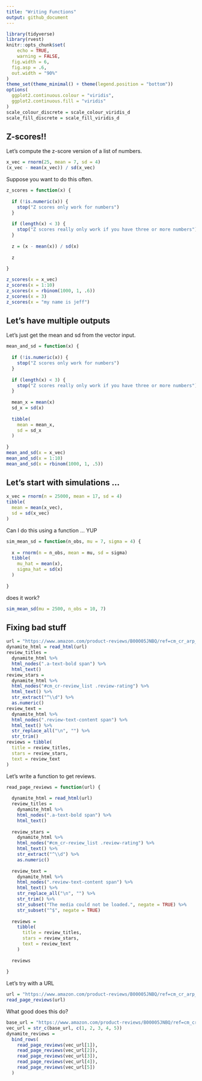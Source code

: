 ```yaml
---
title: "Writing Functions"
output: github_document
---
```


```r
library(tidyverse)
library(rvest)
knitr::opts_chunk$set(
	echo = TRUE,
	warning = FALSE,
  fig.width = 6,
  fig.asp = .6,
  out.width = "90%"
)
theme_set(theme_minimal() + theme(legend.position = "bottom"))
options(
  ggplot2.continuous.colour = "viridis",
  ggplot2.continuous.fill = "viridis"
)
scale_colour_discrete = scale_colour_viridis_d
scale_fill_discrete = scale_fill_viridis_d
```


## Z-scores!!

Let's compute the z-score version of a list of numbers.

```r
x_vec = rnorm(25, mean = 7, sd = 4)
(x_vec - mean(x_vec)) / sd(x_vec)
```

Suppose you want to do this often.

```r
z_scores = function(x) {
  
  if (!is.numeric(x)) {
    stop("Z scores only work for numbers")
  }
  
  if (length(x) < 3) {
    stop("Z scores really only work if you have three or more numbers")
  }
  
  z = (x - mean(x)) / sd(x)
  
  z
  
}
```

```r
z_scores(x = x_vec)
z_scores(x = 1:10)
z_scores(x = rbinom(1000, 1, .6))
z_scores(x = 3)
z_scores(x = "my name is jeff")
```


## Let's have multiple outputs

Let's just get the mean and sd from the vector input. 

```r
mean_and_sd = function(x) {
  
  if (!is.numeric(x)) {
    stop("Z scores only work for numbers")
  }
  
  if (length(x) < 3) {
    stop("Z scores really only work if you have three or more numbers")
  }
  
  mean_x = mean(x)
  sd_x = sd(x)
  
  tibble(
    mean = mean_x,
    sd = sd_x
  )
  
}
mean_and_sd(x = x_vec)
mean_and_sd(x = 1:10)
mean_and_sd(x = rbinom(1000, 1, .5))
```


## Let's start with simulations ...

```r
x_vec = rnorm(n = 25000, mean = 17, sd = 4)
tibble(
  mean = mean(x_vec),
  sd = sd(x_vec)
)
```

Can I do this using a function ... YUP

```r
sim_mean_sd = function(n_obs, mu = 7, sigma = 4) {
  
  x = rnorm(n = n_obs, mean = mu, sd = sigma)
  tibble(
    mu_hat = mean(x),
    sigma_hat = sd(x)
  )
  
}
```

does it work?

```r
sim_mean_sd(mu = 2500, n_obs = 10, 7)
```

## Fixing bad stuff

```r
url = "https://www.amazon.com/product-reviews/B00005JNBQ/ref=cm_cr_arp_d_viewopt_rvwer?ie=UTF8&reviewerType=avp_only_reviews&sortBy=recent&pageNumber=1"
dynamite_html = read_html(url)
review_titles = 
  dynamite_html %>%
  html_nodes(".a-text-bold span") %>%
  html_text()
review_stars = 
  dynamite_html %>%
  html_nodes("#cm_cr-review_list .review-rating") %>%
  html_text() %>%
  str_extract("^\\d") %>%
  as.numeric()
review_text = 
  dynamite_html %>%
  html_nodes(".review-text-content span") %>%
  html_text() %>% 
  str_replace_all("\n", "") %>% 
  str_trim()
reviews = tibble(
  title = review_titles,
  stars = review_stars,
  text = review_text
)
```


Let's write a function to get reviews.

```r
read_page_reviews = function(url) {
  
  dynamite_html = read_html(url)
  review_titles = 
    dynamite_html %>%
    html_nodes(".a-text-bold span") %>%
    html_text()
  
  review_stars = 
    dynamite_html %>%
    html_nodes("#cm_cr-review_list .review-rating") %>%
    html_text() %>%
    str_extract("^\\d") %>%
    as.numeric()
  
  review_text = 
    dynamite_html %>%
    html_nodes(".review-text-content span") %>%
    html_text() %>% 
    str_replace_all("\n", "") %>% 
    str_trim() %>% 
    str_subset("The media could not be loaded.", negate = TRUE) %>% 
    str_subset("^$", negate = TRUE)
  
  reviews = 
    tibble(
      title = review_titles,
      stars = review_stars,
      text = review_text
    )
  
  reviews
  
}
```

Let's try with a URL

```r
url = "https://www.amazon.com/product-reviews/B00005JNBQ/ref=cm_cr_arp_d_viewopt_rvwer?ie=UTF8&reviewerType=avp_only_reviews&sortBy=recent&pageNumber=5"
read_page_reviews(url)
```

What good does this do?

```r
base_url = "https://www.amazon.com/product-reviews/B00005JNBQ/ref=cm_cr_arp_d_viewopt_rvwer?ie=UTF8&reviewerType=avp_only_reviews&sortBy=recent&pageNumber="
vec_url = str_c(base_url, c(1, 2, 3, 4, 5))
dynamite_reviews = 
  bind_rows(
    read_page_reviews(vec_url[1]),
    read_page_reviews(vec_url[2]),
    read_page_reviews(vec_url[3]),
    read_page_reviews(vec_url[4]),
    read_page_reviews(vec_url[5])
  )
```

